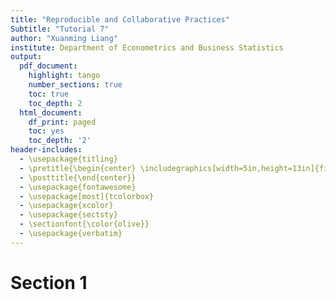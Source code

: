 ```yaml
---
title: "Reproducible and Collaborative Practices"
Subtitle: "Tutorial 7"
author: "Xuanming Liang"
institute: Department of Econometrics and Business Statistics
output:
  pdf_document:
    highlight: tango
    number_sections: true
    toc: true
    toc_depth: 2
  html_document:
    df_print: paged
    toc: yes
    toc_depth: '2'
header-includes:
  - \usepackage{titling}
  - \pretitle{\begin{center} \includegraphics[width=5in,height=13in]{figs/front.jpg}\LARGE\\}
  - \posttitle{\end{center}}
  - \usepackage{fontawesome}
  - \usepackage[most]{tcolorbox}
  - \usepackage{xcolor}
  - \usepackage{sectsty}
  - \sectionfont{\color{olive}}
  - \usepackage{verbatim}
---
```


# Section 1